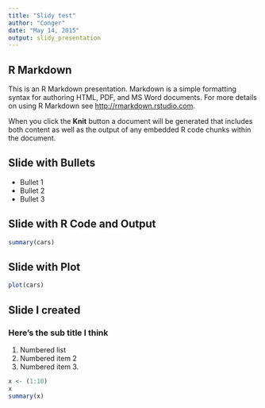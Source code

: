 ```yaml
---
title: "Slidy test"
author: "Conger"
date: "May 14, 2015"
output: slidy_presentation
---
```


## R Markdown

This is an R Markdown presentation. Markdown is a simple formatting syntax for authoring HTML, PDF, and MS Word documents. For more details on using R Markdown see <http://rmarkdown.rstudio.com>.

When you click the **Knit** button a document will be generated that includes both content as well as the output of any embedded R code chunks within the document.

## Slide with Bullets

- Bullet 1
- Bullet 2
- Bullet 3

## Slide with R Code and Output

```r
summary(cars)
```

## Slide with Plot

```r
plot(cars)
```

## Slide I created
### Here's the sub title I think

1. Numbered list
1. Numbered item 2
1. Numbered item 3.

```r
x <- (1:10)
x
summary(x)
```